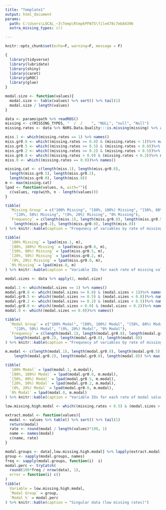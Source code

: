 ```yaml
---
title: "Template1"
output: html_document
params:
  path: C:\Users\LOCAL_~3\Temp\RtmpkPFN75\file478c7eb84396
  extra_missing_types: c()

---
```


```r
knitr::opts_chunk$set(echo=F, warning=F, message = F)
```

``` r
{
  library(tidyverse)
  library(lubridate)
  library(shiny)
  library(caret)
  library(pROC)
  library(glue)
}

modal.size <- function(values){
  modal.size <- table(values) %>% sort() %>% tail(1)
  modal.size / length(values) 
}

data <- params$path %>% readRDS()
missing <- c(MISSING_TYPES, "  /  /    ", "NULL", "null", "Null")
missing.rates <- data %>% NURS.Data.Quality:::is.missing(missing) %>% apply(2, mean)

miss.1 <- which(missing.rates == 1) %>% names()
miss.gr0.8 <- which((missing.rates >= 0.8) & (missing.rates < 1))%>% names()
miss.gr0.5 <- which((missing.rates >= 0.5) & (missing.rates < 0.8))%>% names()
miss.gr0.2 <- which((missing.rates >= 0.2) & (missing.rates < 0.5))%>% names()
miss.gr0.0 <- which((missing.rates > 0.0) & (missing.rates < 0.2))%>% names()
miss.0 <- which((missing.rates == 0.0))%>% names()

missing.cat <- c(length(miss.1), length(miss.gr0.8),
  length(miss.gr0.5), length(miss.gr0.2), 
  length(miss.gr0.0), length(miss.0))
m <- max(missing.cat)
lpad <- function(values, n, with=""){
  c(values, rep(with, n - length(values)))
}

tibble(
  `Missing Group` = c("100% Missing", "[80%, 100%) Missing", "[50%, 80%) Missing", 
    "[20%, 50%) Missing", "(0%, 20%) Missing", "0% Missing"),
  `Frequency` = c(length(miss.1), length(miss.gr0.8), length(miss.gr0.5), 
    length(miss.gr0.2), length(miss.gr0.0), length(miss.0))
) %>% knitr::kable(caption = "Frequnecy of variables by rate of missing values.")

tibble(
  `100% Missing` = lpad(miss.1, m),
  `[80%, 100%) Missing` = lpad(miss.gr0.8, m),
  `[50%, 80%) Missing` = lpad(miss.gr0.5, m),
  `[20%, 50%) Missing` = lpad(miss.gr0.2, m),
  `(0%, 20%) Missing` = lpad(miss.gr0.0, m),
  `0% Missing` = lpad(miss.0, m)
) %>% knitr::kable(caption = "Variable IDs for each rate of missing values.")

```

``` r
modal.sizes <- data %>% apply(2, modal.size)

modal.1 <- which(modal.sizes == 1) %>% names()
modal.gr0.8 <- which((modal.sizes >= 0.8) & (modal.sizes < 1))%>% names()
modal.gr0.5 <- which((modal.sizes >= 0.5) & (modal.sizes < 0.8))%>% names()
modal.gr0.2 <- which((modal.sizes >= 0.2) & (modal.sizes < 0.5))%>% names()
modal.gr0.0 <- which((modal.sizes > 0.0) & (modal.sizes < 0.2))%>% names()
modal.0 <- which((modal.sizes == 0.0))%>% names()

tibble(
  `Modal Group` = c("100% Modal", "[80%, 100%) Modal", "[50%, 80%) Modal", 
    "[20%, 50%) Modal", "(0%, 20%) Modal", "0% Modal"),
  `Frequency` = c(length(modal.1), length(modal.gr0.8), length(modal.gr0.5), 
    length(modal.gr0.2), length(modal.gr0.0), length(modal.0))
) %>% knitr::kable(caption = "Frequnecy of variables by rate of missing values.")
```

``` r
m.modal <- c(length(modal.1), length(modal.gr0.8), length(modal.gr0.5), 
    length(modal.gr0.2), length(modal.gr0.0), length(modal.0)) %>% max()

tibble(
  `100% Modal` = lpad(modal.1, m.modal),
  `[80%, 100%) Modal` = lpad(modal.gr0.8, m.modal),
  `[50%, 80%) Modal` = lpad(modal.gr0.5, m.modal),
  `[20%, 50%) Modal` = lpad(modal.gr0.2, m.modal),
  `(0%, 20%) Modal` = lpad(modal.gr0.0, m.modal),
  `0% Modal` = lpad(modal.0, m.modal)
) %>% knitr::kable(caption = "Variable IDs for each rate of modal values.")
```

``` r
low.missing.high.modal <- which((missing.rates < 0.5) & (modal.sizes > 0.8)) %>% names()

extract.modal <- function(values){
  modal <- values %>% table() %>% sort() %>% tail(1)
  return(modal)
  rate <- round(modal / length(values)*100, 1)
  name <- names(modal)
  c(name, rate)
}

modal.groups <- data[,low.missing.high.modal] %>% lapply(extract.modal)
group <- sapply(modal.groups, names)
freq <- sapply(modal.groups, function(i)  i)
modal.perc <- tryCatch(
  round(100*freq / nrow(data), 1),
  error = function(i) c()
)
tibble(
  Variable = low.missing.high.modal,
  `Modal Group` = group, 
  `Modal %` = modal.perc
) %>% knitr::kable(caption = "Singular data (low missing rates)")
```

